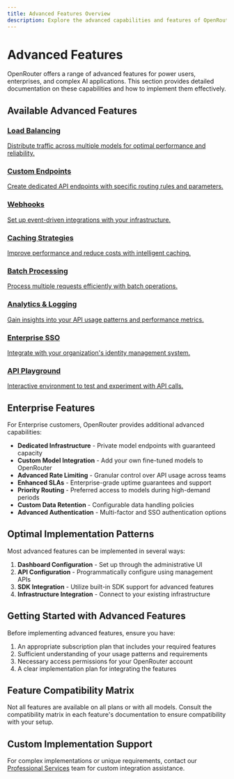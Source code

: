 ```yaml
---
title: Advanced Features Overview
description: Explore the advanced capabilities and features of OpenRouter
---
```


# Advanced Features

OpenRouter offers a range of advanced features for power users, enterprises, and complex AI applications. This section provides detailed documentation on these capabilities and how to implement them effectively.

## Available Advanced Features

<div className="grid grid-cols-1 md:grid-cols-2 gap-4 mt-6">
  <a href="/docs/advanced-features/load-balancing" className="block p-4 border rounded-lg hover:bg-gray-50 dark:hover:bg-gray-800 transition-colors">
    <h3 className="text-lg font-semibold mb-2">Load Balancing</h3>
    <p className="text-sm text-gray-600 dark:text-gray-300">Distribute traffic across multiple models for optimal performance and reliability.</p>
  </a>
  
  <a href="/docs/advanced-features/custom-endpoints" className="block p-4 border rounded-lg hover:bg-gray-50 dark:hover:bg-gray-800 transition-colors">
    <h3 className="text-lg font-semibold mb-2">Custom Endpoints</h3>
    <p className="text-sm text-gray-600 dark:text-gray-300">Create dedicated API endpoints with specific routing rules and parameters.</p>
  </a>
  
  <a href="/docs/advanced-features/webhooks" className="block p-4 border rounded-lg hover:bg-gray-50 dark:hover:bg-gray-800 transition-colors">
    <h3 className="text-lg font-semibold mb-2">Webhooks</h3>
    <p className="text-sm text-gray-600 dark:text-gray-300">Set up event-driven integrations with your infrastructure.</p>
  </a>
  
  <a href="/docs/advanced-features/caching" className="block p-4 border rounded-lg hover:bg-gray-50 dark:hover:bg-gray-800 transition-colors">
    <h3 className="text-lg font-semibold mb-2">Caching Strategies</h3>
    <p className="text-sm text-gray-600 dark:text-gray-300">Improve performance and reduce costs with intelligent caching.</p>
  </a>
  
  <a href="/docs/advanced-features/batch-processing" className="block p-4 border rounded-lg hover:bg-gray-50 dark:hover:bg-gray-800 transition-colors">
    <h3 className="text-lg font-semibold mb-2">Batch Processing</h3>
    <p className="text-sm text-gray-600 dark:text-gray-300">Process multiple requests efficiently with batch operations.</p>
  </a>
  
  <a href="/docs/advanced-features/analytics" className="block p-4 border rounded-lg hover:bg-gray-50 dark:hover:bg-gray-800 transition-colors">
    <h3 className="text-lg font-semibold mb-2">Analytics & Logging</h3>
    <p className="text-sm text-gray-600 dark:text-gray-300">Gain insights into your API usage patterns and performance metrics.</p>
  </a>
  
  <a href="/docs/advanced-features/enterprise-sso" className="block p-4 border rounded-lg hover:bg-gray-50 dark:hover:bg-gray-800 transition-colors">
    <h3 className="text-lg font-semibold mb-2">Enterprise SSO</h3>
    <p className="text-sm text-gray-600 dark:text-gray-300">Integrate with your organization's identity management system.</p>
  </a>
  
  <a href="/docs/advanced-features/playground" className="block p-4 border rounded-lg hover:bg-gray-50 dark:hover:bg-gray-800 transition-colors">
    <h3 className="text-lg font-semibold mb-2">API Playground</h3>
    <p className="text-sm text-gray-600 dark:text-gray-300">Interactive environment to test and experiment with API calls.</p>
  </a>
</div>

## Enterprise Features

For Enterprise customers, OpenRouter provides additional advanced capabilities:

- **Dedicated Infrastructure** - Private model endpoints with guaranteed capacity
- **Custom Model Integration** - Add your own fine-tuned models to OpenRouter
- **Advanced Rate Limiting** - Granular control over API usage across teams
- **Enhanced SLAs** - Enterprise-grade uptime guarantees and support
- **Priority Routing** - Preferred access to models during high-demand periods
- **Custom Data Retention** - Configurable data handling policies
- **Advanced Authentication** - Multi-factor and SSO authentication options

## Optimal Implementation Patterns

Most advanced features can be implemented in several ways:

1. **Dashboard Configuration** - Set up through the administrative UI
2. **API Configuration** - Programmatically configure using management APIs
3. **SDK Integration** - Utilize built-in SDK support for advanced features
4. **Infrastructure Integration** - Connect to your existing infrastructure

## Getting Started with Advanced Features

Before implementing advanced features, ensure you have:

1. An appropriate subscription plan that includes your required features
2. Sufficient understanding of your usage patterns and requirements
3. Necessary access permissions for your OpenRouter account
4. A clear implementation plan for integrating the features

## Feature Compatibility Matrix

Not all features are available on all plans or with all models. Consult the compatibility matrix in each feature's documentation to ensure compatibility with your setup.

## Custom Implementation Support

For complex implementations or unique requirements, contact our [Professional Services](/support/professional-services) team for custom integration assistance.
